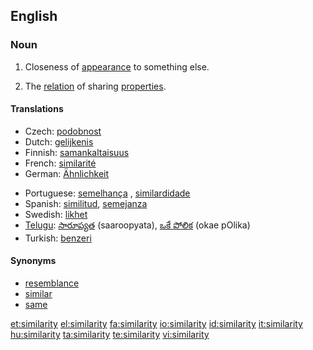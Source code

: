 {{wikipedia}}
==English==

===Noun===
{{en-noun|similarities}}

# Closeness of [[appearance]] to something else.
# {{philosophy}} The [[relation]] of sharing [[properties]].

====Translations====
{{trans-top}}
* Czech: [[podobnost]] {{f}}
* Dutch: [[gelijkenis]] {{f}}
* Finnish: [[samankaltaisuus]]
* French: [[similarité]] {{f}}
* German: [[Ähnlichkeit]] {{f}}
{{trans-mid}}
* Portuguese: [[semelhança]] {{f}}, [[similardidade]] {{f}}
* Spanish: [[similitud]], [[semejanza]]
* Swedish: [[likhet]]
* [[Telugu]]: [[సారూప్యత]] (saaroopyata), [[ఒకే పోలిక]] (okae pOlika)
* Turkish: [[benzeri]]
{{trans-bottom}}

====Synonyms====

* [[resemblance]]
* [[similar]]
* [[same]]

[[et:similarity]]
[[el:similarity]]
[[fa:similarity]]
[[io:similarity]]
[[id:similarity]]
[[it:similarity]]
[[hu:similarity]]
[[ta:similarity]]
[[te:similarity]]
[[vi:similarity]]